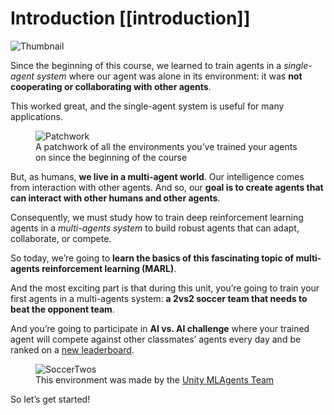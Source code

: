 # Introduction [[introduction]]

<img src="https://huggingface.co/datasets/huggingface-deep-rl-course/course-images/resolve/main/en/unit0/thumbnail.png" alt="Thumbnail"/>

Since the beginning of this course, we learned to train agents in a *single-agent system*  where our agent was alone in its environment: it was **not cooperating or collaborating with other agents**.

This worked great, and the single-agent system is useful for many applications.


<figure>

<img src="https://huggingface.co/datasets/huggingface-deep-rl-course/course-images/resolve/main/en/unit10/patchwork.jpg" alt="Patchwork"/>

<figcaption>
A patchwork of all the environments you’ve trained your agents on since the beginning of the course
</figcaption>
</figure>

But, as humans, **we live in a multi-agent world**. Our intelligence comes from interaction with other agents. And so, our **goal is to create agents that can interact with other humans and other agents**.

Consequently, we must study how to train deep reinforcement learning agents in a *multi-agents system* to build robust agents that can adapt, collaborate, or compete.

So today, we’re going to **learn the basics of this fascinating topic of multi-agents reinforcement learning (MARL)**.

And the most exciting part is that during this unit, you’re going to train your first agents in a multi-agents system: **a 2vs2 soccer team that needs to beat the opponent team**.

And you’re going to participate in **AI vs. AI challenge** where your trained agent will compete against other classmates’ agents every day and be ranked on a [new leaderboard]().

<figure>
<img src="https://huggingface.co/datasets/huggingface-deep-rl-course/course-images/resolve/main/en/unit10/soccertwos.gif" alt="SoccerTwos"/>

<figcaption>This environment was made by the <a href="https://github.com/Unity-Technologies/ml-agents">Unity MLAgents Team</a></figcaption>

</figure>

So let’s get started!
